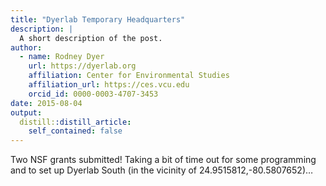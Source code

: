 ```yaml
---
title: "Dyerlab Temporary Headquarters"
description: |
  A short description of the post.
author:
  - name: Rodney Dyer
    url: https://dyerlab.org
    affiliation: Center for Environmental Studies
    affiliation_url: https://ces.vcu.edu
    orcid_id: 0000-0003-4707-3453
date: 2015-08-04
output:
  distill::distill_article:
    self_contained: false
---
```






Two NSF grants submitted!  Taking a bit of time out for some programming and to set up Dyerlab South (in the vicinity of 24.9515812,-80.5807652)&#8230;

&nbsp;

&nbsp;
 
 
 

